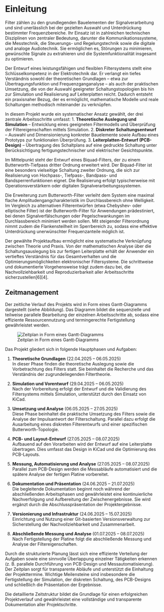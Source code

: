 # Einleitung

Filter zählen zu den grundlegenden Bauelementen der Signalverarbeitung und sind unerlässlich bei der gezielten Auswahl und Unterdrückung bestimmter Frequenzbereiche. Ihr Einsatz ist in zahlreichen technischen Disziplinen von zentraler Bedeutung, darunter die Kommunikationssysteme, die Messtechnik, die Steuerungs- und Regelungstechnik sowie die digitale und analoge Audiotechnik. Sie ermöglichen es, Störungen zu minimieren, gewünschte Signale zu extrahieren und die Systemfunktionalität insgesamt zu optimieren.

Der Entwurf eines leistungsfähigen und flexiblen Filtersystems stellt eine Schlüsselkompetenz in der Elektrotechnik dar. Er verlangt ein tiefes Verständnis sowohl der theoretischen Grundlagen – etwa zur Übertragungsfunktion und Frequenzganganalyse – als auch der praktischen Umsetzung, die von der Auswahl geeigneter Schaltungstopologien bis hin zur Simulation und Realisierung auf Leiterplatten reicht. Dadurch entsteht ein praxisnaher Bezug, der es ermöglicht, mathematische Modelle und reale Schaltungen methodisch miteinander zu verknüpfen.

In diesem Projekt wurde ein systematischer Ansatz gewählt, der drei zentrale Arbeitsschritte umfasst:
1. **Theoretische Auslegung und Simulation** – Entwicklung eines geeigneten Filtermodells und Überprüfung der Filtereigenschaften mittels Simulation.
2. **Diskreter Schaltungsentwurf** – Auswahl und Dimensionierung konkreter Bauelemente sowie Aufbau eines Prototyps zur funktionalen Überprüfung.
3. **Leiterplatten-Entwurf (PCB-Design)** – Übertragung des Schaltplans auf eine gedruckte Schaltung unter Berücksichtigung fertigungstechnischer und elektrischer Gesichtspunkte.

Im Mittelpunkt steht der Entwurf eines Biquad-Filters, der zu einem Butterworth-Tiefpass dritter Ordnung erweitert wird. Der Biquad-Filter ist eine besonders vielseitige Schaltung zweiter Ordnung, die sich zur Realisierung von Hochpass-, Tiefpass-, Bandpass- und Bandsperrenfunktionen eignet. Die Realisierung erfolgt typischerweise mit Operationsverstärkern oder digitalen Signalverarbeitungssystemen.

Die Erweiterung zum Butterworth-Filter verleiht dem System eine maximal flache Amplitudengangcharakteristik im Durchlassbereich ohne Welligkeit. Im Vergleich zu alternativen Filterentwürfen (etwa Chebyshev- oder elliptische Filter) ist der Butterworth-Filter für Anwendungen prädestiniert, bei denen Signalverfälschungen oder Pegelschwankungen im Durchlassbereich minimiert werden sollen. Mit steigender Filterordnung nimmt zudem die Flankensteilheit im Sperrbereich zu, sodass eine effektive Unterdrückung unerwünschter Frequenzanteile möglich ist.

Der gewählte Projektaufbau ermöglicht eine systematische Verknüpfung zwischen Theorie und Praxis. Von der mathematischen Analyse über die Schaltungsauslegung bis zur fertigen Leiterplatte erhält der Anwender ein vertieftes Verständnis für das Gesamtverhalten und die Optimierungsmöglichkeiten elektronischer Filtersysteme. Die schrittweise und dokumentierte Vorgehensweise trägt zudem dazu bei, die Nachvollziehbarkeit und Reproduzierbarkeit aller Arbeitsschritte sicherzustellen[6][4].

## Zeitmanagement

Der zeitliche Verlauf des Projekts wird in Form eines Gantt-Diagramms dargestellt (siehe Abbildung). Das Diagramm bildet die sequenzielle und teilweise parallele Bearbeitung der einzelnen Arbeitsschritte ab, sodass eine effiziente Ressourcennutzung und termingerechte Fertigstellung gewährleistet werden.

![Zeitplan in Form eines Gantt-Diagramms](images/Zeitplan_ANS.png){#fig-Zeitplan}

Das Projekt gliedert sich in folgende Hauptphasen und Aufgaben:

1. **Theoretische Grundlagen** (22.04.2025 – 06.05.2025)  
   In dieser Phase finden die theoretische Auslegung sowie die Vorbetrachtung des Filters statt. Sie beinhaltet die Recherche und das Verständnis der zugrundeliegenden Filtertheorie.

2. **Simulation und Vorentwurf** (29.04.2025 – 06.05.2025)  
   Nach der Vorbereitung erfolgt der Entwurf und die Validierung des Filtersystems mittels Simulation, unterstützt durch den Einsatz von KiCad.

3. **Umsetzung und Analyse** (06.05.2025 – 27.05.2025)  
   Diese Phase beinhaltet die praktische Umsetzung des Filters sowie die Analyse der Impulsantwort der Filterschaltung. Parallel dazu erfolgt die Ausarbeitung eines diskreten Filterentwurfs und einer spezifischen Butterworth-Topologie.

4. **PCB- und Layout-Entwurf** (27.05.2025 – 08.07.2025)  
   Aufbauend auf den Vorarbeiten wird der Entwurf auf eine Leiterplatte übertragen. Dies umfasst das Design in KiCad und die Optimierung des PCB-Layouts.

5. **Messung, Automatisierung und Analyse** (27.05.2025 – 08.07.2025)  
   Parallel zum PCB-Design werden die Messabläufe automatisiert und die spätere Analyse der fertigen Platine vorbereitet.

6. **Dokumentation und Präsentation** (24.06.2025 – 21.07.2025)  
   Die begleitende Dokumentation beginnt noch während der abschließenden Arbeitsphasen und gewährleistet eine kontinuierliche Nachverfolgung und Aufbereitung der Zwischenergebnisse. Sie wird ergänzt durch die Abschlusspräsentation der Projektergebnisse.

7. **Versionierung und Infrastruktur** (24.06.2025 – 15.07.2025)  
   Einrichtung und Nutzung einer Git-basierten Versionsverwaltung zur Sicherstellung der Nachvollziehbarkeit und Zusammenarbeit.

8. **Abschließende Messung und Analyse** (01.07.2025 – 08.07.2025)  
   Nach Fertigstellung der Platine folgt die abschließende Messung und Analyse der Filtereigenschaften.

Durch die strukturierte Planung lässt sich eine effiziente Verteilung der Aufgaben sowie eine sinnvolle Überlappung einzelner Tätigkeiten erkennen (z. B. parallele Durchführung von PCB-Design und Messautomatisierung). Der Zeitplan sorgt für transparente Abläufe und unterstützt die Einhaltung der Projekttermine. Wichtige Meilensteine sind insbesondere die Fertigstellung der Simulation, der diskreten Schaltung, des PCB-Designs und schließlich die Präsentation der Ergebnisse.

Die detaillierte Zeitstruktur bildet die Grundlage für einen erfolgreichen Projektverlauf und gewährleistet eine vollständige und transparente Dokumentation aller Projektschritte.